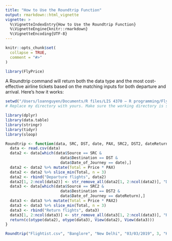 ```yaml
---
title: "How to Use the Roundtrip Function"
output: rmarkdown::html_vignette
vignette: >
  %\VignetteIndexEntry{How to Use the Roundtrip Function}
  %\VignetteEngine{knitr::rmarkdown}
  %\VignetteEncoding{UTF-8}
---
```


```r
knitr::opts_chunk$set(
  collapse = TRUE,
  comment = "#>"
)
```

```r
library(FlyPrice)
```

A Roundtrip command will return both the data type and the most cost-effective airline tickets based on the matching inputs for both departure and arrival. Here's how it works:

```r
setwd("/Users/loannguyen/Documents/R files/LIS 4370 – R programming/FlyPrice") # This is my directory.
# Replace my directory with yours. Make sure the working directory is set correctly

library(dplyr)
library(data.table)
library(stringr)
library(tidyr)
library(sloop)

Roundtrip <- function(data, SRC, DST, date, PAX, SRC2, DST2, dateReturn, PAX2) {
  data <- read.csv(data)
  data2 <- data[which(data$Source == SRC &
                        data$Destination == DST &
                        data$Date_of_Journey == date),]
  data2 <- data2 %>% mutate(Total = Price * PAX)
  data2 <- data2 %>% slice_min(Total, n = 3)
  data2 <- rbind("Departure flights", data2)
  data2[1, 2:ncol(data2)] <- str_remove_all(data2[1, 2:ncol(data2)], "Departure flights")
  data3 <- data[which(data$Source == SRC2 &
                        data$Destination == DST2 &
                        data$Date_of_Journey == dateReturn),]
  data3 <- data3 %>% mutate(Total = Price * PAX2)
  data3 <- data3 %>% slice_min(Total, n = 3)
  data3 <- rbind("Return flights", data3)
  data3[1, 2:ncol(data3)] <- str_remove_all(data3[1, 2:ncol(data3)], "Return flights")
  return(c(otype(data2), otype(data3), View(data2), View(data3)))
}

Roundtrip("Flightist.csv", "Banglore", "New Delhi", "03/03/2019", 3, "Kolkata", "Banglore", "03/24/2019", 3)
```
